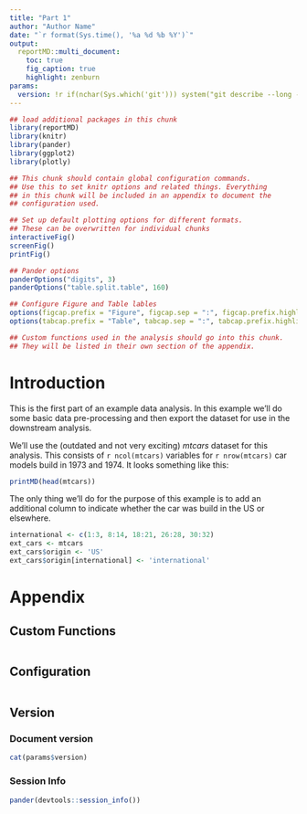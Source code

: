 ```yaml
---
title: "Part 1"
author: "Author Name"
date: "`r format(Sys.time(), '%a %d %b %Y')`"
output:
  reportMD::multi_document:
    toc: true
    fig_caption: true
    highlight: zenburn
params:
  version: !r if(nchar(Sys.which('git'))) system("git describe --long --dirty --abbrev=10 --tags --always", intern=TRUE) else date()
---
```


```r
## load additional packages in this chunk
library(reportMD)
library(knitr)
library(pander)
library(ggplot2)
library(plotly)
```

```r
## This chunk should contain global configuration commands.
## Use this to set knitr options and related things. Everything
## in this chunk will be included in an appendix to document the
## configuration used.

## Set up default plotting options for different formats.
## These can be overwritten for individual chunks
interactiveFig()
screenFig()
printFig()

## Pander options
panderOptions("digits", 3)
panderOptions("table.split.table", 160)

## Configure Figure and Table lables
options(figcap.prefix = "Figure", figcap.sep = ":", figcap.prefix.highlight = "**")
options(tabcap.prefix = "Table", tabcap.sep = ":", tabcap.prefix.highlight = "**")
```

```r
## Custom functions used in the analysis should go into this chunk.
## They will be listed in their own section of the appendix.

```


# Introduction

This is the first part of an example data analysis. In this example we'll do some basic
data pre-processing and then export the dataset for use in the downstream analysis.

We'll use the (outdated and not very exciting) *mtcars* dataset for this analysis.
This consists of `r ncol(mtcars)` variables for `r nrow(mtcars)` car models build
in 1973 and 1974. It looks something like this:

```r
printMD(head(mtcars))
```

The only thing we'll do for the purpose of this example is to add an additional 
column to indicate whether the car was build in the US or elsewhere.

```r
international <- c(1:3, 8:14, 18:21, 26:28, 30:32)
ext_cars <- mtcars
ext_cars$origin <- 'US'
ext_cars$origin[international] <- 'international'
```


# Appendix {.tabset}
## Custom Functions
```r
```

## Configuration
```r
```

## Version
### Document version
```r
cat(params$version)
```

### Session Info
```r
pander(devtools::session_info())
```

